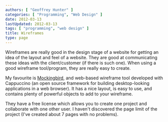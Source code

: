 ```yaml
---
authors: [ "Geoffrey Hunter" ]
categories: [ "Programming", "Web Design" ]
date: 2012-03-13
lastUpdated: 2012-03-13
tags: [ "programming", "web design" ]
title: Wireframes
type: page
---
```


<WarningIsNotes />

Wireframes are really good in the design stage of a website for getting an idea of the layout and feel of a website. They are good at communicating these ideas with the client/customer (if there is such one). When using a good wireframe tool/program, they are really easy to create.

My favourite is [Mockingbird](https://gomockingbird.com/), and web-based wireframe tool developed with Cappuccino (an open source framework for building desktop-looking applications in a web browser). It has a nice layout, is easy to use, and contains plenty of powerful objects to add to your wireframe.

They have a free license which allows you to create one project and collaborate with one other user. I haven't discovered the page limit of the project (I've created about 7 pages with no problems).
